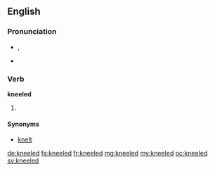 ==English==

===Pronunciation===
* {{enPR|nēld}}, {{IPA|/niːld/}}
* {{rhymes|iːld}}

===Verb===
'''kneeled'''

# {{en-past of|kneel}}

====Synonyms====
* [[knelt]]

[[de:kneeled]]
[[fa:kneeled]]
[[fr:kneeled]]
[[mg:kneeled]]
[[my:kneeled]]
[[oc:kneeled]]
[[sv:kneeled]]